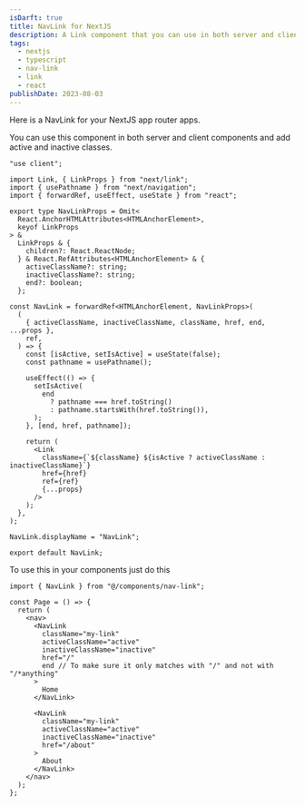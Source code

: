 ```yaml
---
isDarft: true
title: NavLink for NextJS
description: A Link component that you can use in both server and client components and add active and inactive classes.
tags:
  - nextjs
  - typescript
  - nav-link
  - link
  - react
publishDate: 2023-08-03
---
```


Here is a NavLink for your NextJS app router apps.

You can use this component in both server and client components and add active and inactive classes.

```tsx
"use client";

import Link, { LinkProps } from "next/link";
import { usePathname } from "next/navigation";
import { forwardRef, useEffect, useState } from "react";

export type NavLinkProps = Omit<
  React.AnchorHTMLAttributes<HTMLAnchorElement>,
  keyof LinkProps
> &
  LinkProps & {
    children?: React.ReactNode;
  } & React.RefAttributes<HTMLAnchorElement> & {
    activeClassName?: string;
    inactiveClassName?: string;
    end?: boolean;
  };

const NavLink = forwardRef<HTMLAnchorElement, NavLinkProps>(
  (
    { activeClassName, inactiveClassName, className, href, end, ...props },
    ref,
  ) => {
    const [isActive, setIsActive] = useState(false);
    const pathname = usePathname();

    useEffect(() => {
      setIsActive(
        end
          ? pathname === href.toString()
          : pathname.startsWith(href.toString()),
      );
    }, [end, href, pathname]);

    return (
      <Link
        className={`${className} ${isActive ? activeClassName : inactiveClassName}`}
        href={href}
        ref={ref}
        {...props}
      />
    );
  },
);

NavLink.displayName = "NavLink";

export default NavLink;
```

To use this in your components just do this

```tsx
import { NavLink } from "@/components/nav-link";

const Page = () => {
  return (
    <nav>
      <NavLink
        className="my-link"
        activeClassName="active"
        inactiveClassName="inactive"
        href="/"
        end // To make sure it only matches with "/" and not with "/*anything"
      >
        Home
      </NavLink>

      <NavLink
        className="my-link"
        activeClassName="active"
        inactiveClassName="inactive"
        href="/about"
      >
        About
      </NavLink>
    </nav>
  );
};
```
